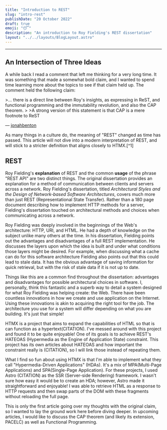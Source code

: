 ```yaml
---
title: "Introduction to REST"
slug: "intro-rest"
publishDate: "20 October 2022"
draft: true
emoji: "😴"
description: "An introduction to Roy Fielding's REST dissertation"
layout: "../../layouts/BlogLayout.astro"
---
```


---

## An Intersection of Three Ideas

A while back I read a comment that left me thinking for a very long time. It was something that made a somewhat bold claim, and I wanted to spend time learning more about the topics to see if that claim held up.  The comment held the following claim:
<aside>
>... there is a direct line between Roy's insights, as expressing in ReST, and functional programming and the immutability revolution, and also the CAP theorem.
>
>A strong version of this statement is that CAP is a mere footnote to ReST 

— [jonahbenton](https://news.ycombinator.com/item?id=23673621)
</aside>

As many things in a culture do, the meaning of "REST" changed as time has passed. This article will not dive into a modern interpretation of REST, and will stick to a stricter definition that aligns closely to HTMX.[^1] 

## REST
Roy Fielding's <strong>explanation</strong> of REST and the common <strong>usage</strong> of the phrase "REST API" are two distinct things. The original dissertation provides an explanation for a method of communication between clients and servers across a network. Roy Fielding's dissertation, titled *Architectural Styles and the Design of Network-based Software Architectures*, covers much more than just REST (Representational State Transfer). Rather than a 180 page document describing how to implement HTTP methods for a server, Fielding's dissertation touched on architectural methods and choices when communicating across a network.

Roy Fielding was deeply involved in the beginnings of the Web's architecture: HTTP, URI, and HTML. He had a depth of knowledge on the subject unlike many others at the time. In his dissertation, Fielding points out the advantages and disadvantages of a full REST implementation. He discusses the layers upon which the idea is built and under what conditions those layers might be desired. For example, when discussing what a cache can do for this software architecture Fielding also points out that this could lead to stale data. It has the obvious advantage of saving information for quick retrieval, but with the risk of stale data if it is not up to date.

Things like this are a common find throughout the dissertation: advantages and disadvantages for possible architectural choices in software. I, personally, think this fantastic and a superb way to detail a system designed for what Roy Fielding was helping create: the Web. There have been countless innovations in how we create and use application on the Internet. Using these innovations is akin to acquiring the right tool for the job. The architecture you use for a system will differ depending on what you are building. It's just that simple!

HTMX is a project that aims to expand the capabilities of HTML so that is can function as a hypertext(CITATION). I've messed around with this project and found it to be quite enjoyable! One of its goals is to achieve REST's HATEOAS (Hypermedia as the Engine of Application State) constraint. This project has its own articles about HATEOAS and how important the constraint really is (CITATION), so I will link those instead of repeating them.

What I find so fun about using HTMX is that I'm able to implement what they call "Hypermedia-Driven Applications" (HDAs). It's a mix of MPA(Multi-Page Applications) and SPA(Single-Page Application). For these projects, I used Astro (CITATION) as the SSR (Server-side Rendering) framework. I wasn't sure how easy it would be to create an HDA; however, Astro made it straightforward and enjoyable! I was able to retrieve HTML as a response to HTTP requests and then swap parts of the DOM with these fragments without reloading the full page.

This is only the first article going over my thoughts with the original claim, so I wanted to lay the ground work here before diving deeper. In upcoming articles, I would like to discuss the CAP theorem (and likely its extension, PACELC) as well as Functional Programming.